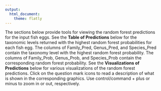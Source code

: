 ```yaml
---
output:
  html_document:
    theme: flatly
---
```


The sections below provide tools for viewing the random forest predictions for the input fish eggs. See the **Table of Predictions** below for the taxonomic levels returned with the highest random forest probabilities for each fish egg. The columns of Family_Pred, Genus_Pred, and Species_Pred contain the taxonomy level with the highest random forest probability. The columns of Family_Prob, Genus_Prob, and Species_Prob contain the corresponding random forest probability. See the **Visualizations of Predictions** below for various visualizations of the random forest predictions. Click on the question mark icons to read a description of what is shown in the corresponding graphics. Use control/command + plus or minus to zoom in or out, respectively.